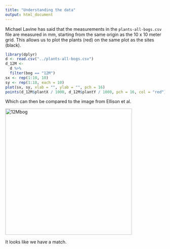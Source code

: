 ```yaml
---
title: "Understanding the data"
output: html_document
---
```


Michael Lavine has said that the measurements in the `plants-all-bogs.csv` file
are measured in mm, starting from the same origin as the 10 x 10 meter grid.
This allows us to plot the plants (red) on the same plot as the sites (black).

```r
library(dplyr)
d <- read.csv("../plants-all-bogs.csv")
d_12M <-
  d %>%
  filter(bog == "12M")
sx <- rep(1:10, 10)
sy <- rep(1:10, each = 10)
plot(sx, sy, xlab = "", ylab = "", pch = 16)
points(d_12M$plantX / 1000, d_12M$plantY / 1000, pch = 16, col = "red")
```

Which can then be compared to the image from Ellison et al.

 <img src="../12Mbog.pdf" alt="12Mbog" height="400" width="400"> 

It looks like we have a match.
